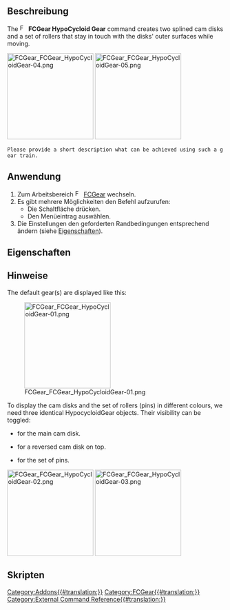{{UnfinishedDocu}}
<languages/>

{{Docnav/de
|[[FCGear_LanternGear/de|Triebstockrad]]
|[[FCGear_GearConnector/de|Zahnradpaarung]]
|[[FCGear_Workbench/de|FCGear]]
|IconL=FCGear_LanternGear.svg
|IconR=FCGear_GearConnector.svg
|IconC=FCGear_workbench_icon.svg
}}

{{GuiCommand/de
|Name=FCGear HypoCycloidGear
|Name/de=FCGear Hypozykloidenrad
|MenuLocation=Gear → HypoCycloid Gear
|Workbenches=[[FCGear_Workbench/de|FCGear]]
|Shortcut=Kein
|Version=1.0
|SeeAlso=
}}

==Beschreibung==

The [[File:FCGear_HypoCycloidGear.svg|16px]] '''FCGear HypoCycloid Gear''' command creates two splined cam disks and a set of rollers that stay in touch with the disks' outer surfaces while moving.

[[Image:FCGear_FCGear_HypoCycloidGear-04.png|200px]] [[Image:FCGear_FCGear_HypoCycloidGear-05.png|200px]]
{{Caption|Left: Hypocycloid gear. Right: Gear and transparently displayed also provided reversed gear and set of rollers}}

 Please provide a short description what can be achieved using such a gear train.

==Anwendung==

# Zum Arbeitsbereich [[Image:FCGear_workbench_icon.svg|16px]] [[FCGear_Workbench/de|FCGear]] wechseln.
# Es gibt mehrere Möglichkeiten den Befehl aufzurufen:
#* Die Schaltfläche {{Button|[[File:FCGear_HypoCycloidGear.svg|16px]] [[FCGear_HypoCycloidGear|HypoCycloid Gear]]}} drücken.
#* Den Menüeintrag{{MenuCommand|Gear → [[File:FCGear_HypoCycloidGear.svg|16px]] HypoCycloid Gear}} auswählen.
# Die Einstellungen den geforderten Randbedingungen entsprechend ändern (siehe [[#Eigenschaften|Eigenschaften]]).

==Eigenschaften==

==Hinweise==

The default gear(s) are displayed like this:

[[Image:FCGear_FCGear_HypoCycloidGear-01.png|200px]]

To display the cam disks and the set of rollers (pins) in different colours, we need three identical HypocycloidGear objects. Their visibility can be toggled:
* {{PropertyData|show_disk0|Bool}} for the main cam disk.
* {{PropertyData|show_disk1|Bool}} for a reversed cam disk on top.
* {{PropertyData|show_pins|Bool}} for the set of pins.

[[Image:FCGear_FCGear_HypoCycloidGear-02.png|200px]] [[Image:FCGear_FCGear_HypoCycloidGear-03.png|200px]]
{{Caption|Left: HypocycloidGear objects as created. Right: Objects repositioned to get a better view on each object}}

==Skripten==


{{Docnav/de
|[[FCGear_LanternGear/de|Triebstockrad]]
|[[FCGear_GearConnector/de|Zahnradpaarung]]
|[[FCGear_Workbench/de|FCGear]]
|IconL=FCGear_LanternGear.svg
|IconR=FCGear_GearConnector.svg
|IconC=FCGear_workbench_icon.svg
}}

[[Category:Addons{{#translation:}}]]
[[Category:FCGear{{#translation:}}]]
[[Category:External Command Reference{{#translation:}}]]